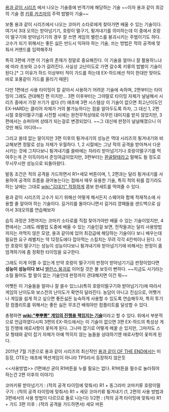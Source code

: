 [[용과 같이 시리즈]] 에서 나오는 기술중에 반격기에 해당하는 기술 ~~이자 용과 같이 최강의 기술 겸 [[키류 카즈마]]의 주력 밥벌이 기술~~

보통 용과 같이 시리즈에서 나오는 코마키 소타로에게 찾아가면 배울 수 있는 기술이다. 여기서 3대 오의는 받아넘기기, 호랑이 떨구기, 튕겨내기를 의미하는데 이 중에서 호랑이 떨구기와 받아넘기기의 경우 잘 쓰면 게임의 밸런스를 붕괴시키는 주범이기도 하다. 고수가 되기 위해서는 좋든 싫든 반드시 익혀야 하는 기술, 쓰는 방법은 적의 공격에 맞춰서 커맨드를 입력해주자

특히 3편에 가면 이 기술의 존재가 정말로 중요해진다. 이 기술을 얼마나 잘 활용하느냐에 따라 초보와 고수가 갈려진다. 사실상 고난이도로 가면 갈수록 키류의 밥벌이 기술이 된다.[* 그 이유가 하드 이상부터 적이 가드를 하는데 EX-하드에선 적이 한대만 맞아도 바로 포풍같이 가드를 올리기 때문]

다만 1편에선 사용 타이밍이 칼 같아서 사용하기 어려운 기술에 속하며, 2편부터는 타이밍이 그래도 관대해진 편 이지만... 3편 이후부터는 그야말로 타이밍 자체가 널널해서 시리즈 중에서 가장 쓰기가 쉽다 (!!) 애초에 3편 시스템상 이 기술이 없으면 최고난이도인 EX-HARD는 클리어 자체가 거의 불가능하다는 점을 알아두도록 하자, 그 대신 1, 2편 시절 호랑이떨구기를 시전할 시에는 완전무적상태로 아무런 대미지를 받지 않았지만, 3편에서는 슈퍼아머 상태가 되는걸로 변경되었다. ~~그 대신에 판정이 널널해졌으니 이것만 해도 어디야~~

그리고 쓸데 없는 말이지만 3편 이후의 튕겨내기의 성능은 역대 시리즈의 튕겨내기와 비교해보면 정말로 성능 자체가 우월하다. 1, 2 시절에는 그냥 적의 공격을 받아쳐서 다운시키는 것에 그치다보니 튕겨내기를 쓸바에는 차라리 받아넘기기나 호랑이떨구기를 먹여주는게 큰 이득이라서 준잉여급이었지만, 3편부터는 [[환골탈태]]라고 말해도 될 정도로 무시무시한 성능으로 되돌아왔다.

발동 조건은 적의 공격을 가드하면서 R1+세모 버튼이며, 1, 2편과는 달리 튕겨내기를 사용하여 공격의 흐름을 끊어놓는다는 점에서 매우 유용한 기술, 특히 적의 뒤를 잡기라도 하는 날에는 그대로 [[wiki:"김대기" 적절하게]] 콤보 한세트를 먹여줄 수 있다.

용과 같이 시리즈의 고수가 되기 위해선 어떻게 해서든지 스웨어와 함께 적재적소에 사용할 줄 알아야 하는 기술이다. 길거리를 돌아다니면서 길거리 깡패들을 샌드백으로 삼아서 3대오의를 연습해보자

습득 과정은 3편까지는 코마키 소타로를 직접 찾아가야만 배울 수 있는 기술이었지만, 4편에서는 그래도 레벨업 도중에 배울 수 있는 기술인걸 보면, 전작들과는 달리 사용방법까지는 까먹지 않은 모양, 용과 같이에 있어 최강급에 해당하는 기술이다 보니 배우는데 필요한 요구 레벨치는 약 12정도에다 잡아먹는 스킬치는 무려 각각 4칸씩이나 된다. 다만 호랑이 떨구기는 성능이 성능이다보니 튕겨내기와 받아넘기기에 비해서는 판정이 좀 엄격하기에 좀 정확한 타이밍을 요구한다.

그래도 이게 어쩔 수 없는게 만약 호랑이 떨구기의 판정이 받아넘기기급 판정이었다면 '''성능이 성능이다 보니''' [[밸런스 붕괴]]로 이어질 것은 불 보듯이 뻔하다. ~~지금도 사기라는 소릴 들어도 할 말이 없는 기술인데 판정까지 관대해지면 이건 뭐~~

어쨋든 이 기술들을 얼마나 잘 쓸수 있느냐(특히 호랑이떨구기와 받아넘기기)에 따라서 게임의 난이도와 보스전의 난이도가 확연히 달라진다. 농담이 아니고 진심으로, 어쨋거나 게임을 쉽게 하고 싶으면 좋든싫든 능숙하게 사용할 수 있도록 연습해두자, 특히 투기장 컴플리트를 위해서는 좋든 싫든 무조건 배워야만 컴플리트를 달성할 수 있다.

총평하면 '''[[wiki:"뿌뿌뽕" 게임의 진행을 책임지는 기술]]'''이라고 할 수 있다. 위에서 부분적으로 언급하였다시피 3편의 EX-하드에서는 이 기술이 없으면 3편 EX-하드의 특성상 게임 진행에 애로사항이 꽃피게 된다. 그나마 잡기로 어떻게 메꿀 순 있지만, 그마저도 스모 형태와 같이 잡기 자체가 아예 먹히지 않는 놈들을 상대하기엔 애로사항이 꽃피게 된다.

2011년 7월 기준으로 용과 같이 시리즈의 최신작인 [[용과 같이 OF THE END]]에서는 미등장, OTE는 애초에 액션게임이 아니라 TPS라서 등장하지 않은듯

<<사용방법>> (1편에선 굳이 R1버튼을 누를 필요는 없다. R1버튼을 필수로 눌러줘야 하는건 2편 이후의 이야기)

코마키류 받아넘기기 : (적의 공격 타이밍에 맞춰서) R1 + 동그라미
코마키류 호랑이떨구기 : (적의 공격 타이밍에 맞춰서) R1 + 세모
코마키류 튕겨내기 (1, 2편의 사용 방법과 3편에서의 사용 방법이 다르므로 둘로 나눈다)
1/2편 : (적의 공격 타이밍에 맞춰서) R1 + 가드
3편 이후 : (적의 공격을 가드하면서) 세모 버튼
